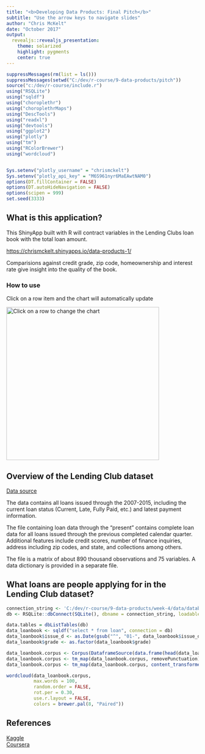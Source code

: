 ```yaml
---
title: "<b>Developing Data Products: Final Pitch</b>"
subtitle: "Use the arrow keys to navigate slides"
author: "Chris McKelt"
date: "October 2017"
output:
  revealjs::revealjs_presentation:
    theme: solarized
    highlight: pygments
    center: true
---
```


```r
suppressMessages(rm(list = ls()))
suppressMessages(setwd("C:/dev/r-course/9-data-products/pitch"))
source("c:/dev/r-course/include.r")
using("RSQLite")
using("sqldf")
using("choroplethr")
using("choroplethrMaps")
using("DescTools")
using("readxl")
using("devtools")
using("ggplot2")
using("plotly")
using("tm")
using("RColorBrewer")
using("wordcloud")


Sys.setenv("plotly_username" = "chrismckelt")
Sys.setenv("plotly_api_key" = "M6S961nyr6MaEAwtNAM0")
options(DT.fillContainer = FALSE)
options(DT.autoHideNavigation = FALSE)
options(scipen = 999)
set.seed(3333)

```

## What is this application?

This ShinyApp built with R will contract variables in the Lending Clubs loan book with the total loan amount.

[https://chrismckelt.shinyapps.io/data-products-1/](https://chrismckelt.shinyapps.io/data-products-1/)</br>

Comparisions against credit grade, zip code, homeownership and interest rate give insight into the quality of the book.

### How to use
 
 Click on a row item and the chart will automatically update

   <img src="https://user-images.githubusercontent.com/662868/31750771-9c20e4b6-b4b4-11e7-9767-b401845660d5.png" alt="Click on a row to change the chart" width="400" height="400" />

## Overview of the Lending Club dataset

[Data source](https://www.kaggle.com/wendykan/lending-club-loan-data)

The data contains all loans issued through the 2007-2015, including the current loan status (Current, Late, Fully Paid, etc.) and latest payment information.

The file containing loan data through the "present" contains complete loan data for all loans issued through the previous completed calendar quarter. Additional features include credit scores, number of finance inquiries, address including zip codes, and state, and collections among others. 

The file is a matrix of about 890 thousand observations and 75 variables. A data dictionary is provided in a separate file.


## What loans are people applying for in the Lending Club dataset?

```r
connection_string <- 'C:/dev/r-course/9-data-products/week-4/data/database.sqlite'
db <- RSQLite::dbConnect(SQLite(), dbname = connection_string, loadable.extensions = TRUE, cache_size = NULL, synchronous = "off", flags = SQLITE_RWC, vfs = NULL)

data.tables = dbListTables(db)
data_loanbook <- sqldf("select * from loan", connection = db)
data_loanbook$issue_d <- as.Date(gsub("^", "01-", data_loanbook$issue_d), format = "%d-%b-%Y")
data_loanbook$grade <- as.factor(data_loanbook$grade)

data_loanbook.corpus <- Corpus(DataframeSource(data.frame(head(data_loanbook[, 23], n = 10000))))
data_loanbook.corpus <- tm_map(data_loanbook.corpus, removePunctuation)
data_loanbook.corpus <- tm_map(data_loanbook.corpus, content_transformer(tolower))
```

```r
wordcloud(data_loanbook.corpus,
          max.words = 100,
          random.order = FALSE,
          rot.per = 0.30,
          use.r.layout = FALSE,
          colors = brewer.pal(8, "Paired"))
```

## References

[Kaggle](https://www.kaggle.com/wendykan/lending-club-loan-data)</br>
[Coursera](https://www.coursera.org/learn/data-products)</br>

